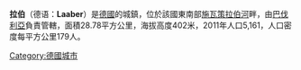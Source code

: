 '''拉伯'''（德语：'''Laaber'''）是[[德國|德國]]的城鎮，位於該國東南部[[施瓦策拉伯河|施瓦策拉伯河]]畔，由[[巴伐利亞|巴伐利亞]]負責管轄，面積28.78平方公里，海拔高度402米，2011年人口5,161，人口密度每平方公里179人。

{{Authority control}}
{{Germany-geo-stub}}
[[Category:德國城市|Category:德國城市]]